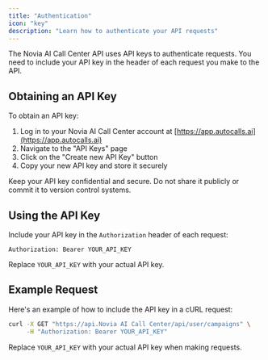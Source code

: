 ```yaml
---
title: "Authentication"
icon: "key"
description: "Learn how to authenticate your API requests"
---
```


The Novia AI Call Center API uses API keys to authenticate requests. You need to include your API key in the header of each request you make to the API.

## Obtaining an API Key

To obtain an API key:

1. Log in to your Novia AI Call Center account at [https://app.autocalls.ai](https://app.autocalls.ai)
2. Navigate to the "API Keys" page
3. Click on the "Create new API Key" button
4. Copy your new API key and store it securely

<Warning>
  Keep your API key confidential and secure. Do not share it publicly or commit
  it to version control systems.
</Warning>

## Using the API Key

Include your API key in the `Authorization` header of each request:

```
Authorization: Bearer YOUR_API_KEY
```

Replace `YOUR_API_KEY` with your actual API key.

## Example Request

Here's an example of how to include the API key in a cURL request:

```bash
curl -X GET "https://api.Novia AI Call Center/api/user/campaigns" \
     -H "Authorization: Bearer YOUR_API_KEY"
```

Replace `YOUR_API_KEY` with your actual API key when making requests.

